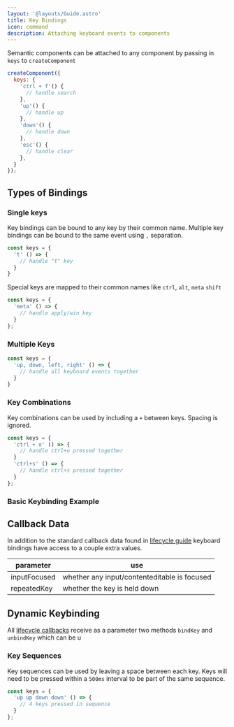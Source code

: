 ```yaml
---
layout: '@layouts/Guide.astro'
title: Key Bindings
icon: command
description: Attaching keyboard events to components
---
```


Semantic components can be attached to any component by passing in `keys` to `createComponent`

```javascript
createComponent({
  keys: {
    'ctrl + f'() {
      // handle search
    },
    'up'() {
      // handle up
    },
    'down'() {
      // handle down
    },
    'esc'() {
      // handle clear
    },
  }
});
```

## Types of Bindings


### Single keys

Key bindings can be bound to any key by their common name. Multiple key bindings can be bound to the same event using `,` separation.

```javascript
const keys = {
  't' () => {
    // handle "t" key
  }
}
```

Special keys are mapped to their common names like `ctrl`, `alt`, `meta` `shift`

```javascript
const keys = {
  'meta' () => {
    // handle apply/win key
  }
};
```
### Multiple Keys
```javascript
const keys = {
  'up, down, left, right' () => {
    // handle all keyboard events together
  }
}
```

### Key Combinations

Key combinations can be used by including a `+` between keys. Spacing is ignored.

```javascript
const keys = {
  'ctrl + o' () => {
    // handle ctrl+o pressed together
  }
  'ctrl+s' () => {
    // handle ctrl+s pressed together
  }
};
```

### Basic Keybinding Example

<PlaygroundExample id="basic-keybinding" direction="horizontal"></PlaygroundExample>

## Callback Data

In addition to the standard callback data found in [lifecycle guide](/components/lifecycle) keyboard bindings have access to a couple extra values.

| parameter         | use                                              |
|-------------------|--------------------------------------------------|
| inputFocused      | whether any input/contenteditable is focused     |
| repeatedKey       | whether the key is held down                     |



## Dynamic Keybinding

All [lifecycle callbacks](/components/lifecycle) receive as a parameter two methods `bindKey` and `unbindKey` which can be u



### Key Sequences

Key sequences can be used by leaving a space between each key. Keys will need to be pressed within a `500ms` interval to be part of the same sequence.

```javascript
const keys = {
  'up up down down' () => {
    // 4 keys pressed in sequence
  }
};
```
